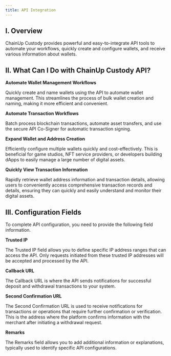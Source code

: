 ```yaml
---
title: API Integration
---
```


## I. Overview

ChainUp Custody provides powerful and easy-to-integrate API tools to automate your workflows, quickly create and configure wallets, and receive various information about wallets.

## II. What Can I Do with ChainUp Custody API?

**Automate Wallet Management Workflows**

Quickly create and name wallets using the API to automate wallet management. This streamlines the process of bulk wallet creation and naming, making it more efficient and convenient.

**Automate Transaction Workflows**

Batch process blockchain transactions, automate asset transfers, and use the secure API Co-Signer for automatic transaction signing.

**Expand Wallet and Address Creation**

Efficiently configure multiple wallets quickly and cost-effectively. This is beneficial for game studios, NFT service providers, or developers building dApps to easily manage a large number of digital assets.

**Quickly View Transaction Information**

Rapidly retrieve wallet address information and transaction details, allowing users to conveniently access comprehensive transaction records and details, ensuring they can quickly and easily understand and monitor their digital assets.

## III. Configuration Fields

To complete API configuration, you need to provide the following field information.

**Trusted IP**

The Trusted IP field allows you to define specific IP address ranges that can access the API. Only requests initiated from these trusted IP addresses will be accepted and processed by the API.

**Callback URL**

The Callback URL is where the API sends notifications for successful deposit and withdrawal transactions to your system.

**Second Confirmation URL**

The Second Confirmation URL is used to receive notifications for transactions or operations that require further confirmation or verification. This is the address where the platform confirms information with the merchant after initiating a withdrawal request.

**Remarks**

The Remarks field allows you to add additional information or explanations, typically used to identify specific API configurations.